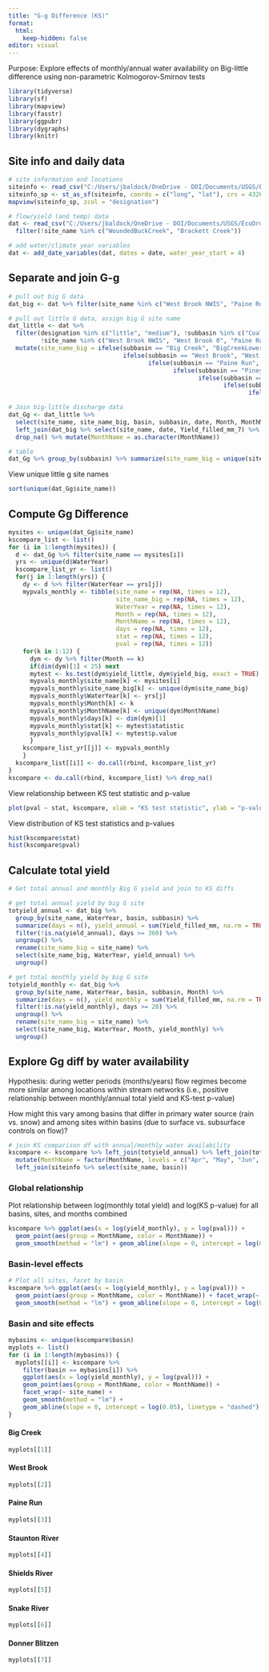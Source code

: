 ```yaml
---
title: "G-g Difference (KS)"
format: 
  html:
    keep-hidden: false
editor: visual
---
```


Purpose: Explore effects of monthly/annual water availability on Big-little difference using non-parametric Kolmogorov-Smirnov tests

```r
library(tidyverse)
library(sf)
library(mapview)
library(fasstr)
library(ggpubr)
library(dygraphs)
library(knitr)
```

## Site info and daily data
```r
# site information and locations
siteinfo <- read_csv("C:/Users/jbaldock/OneDrive - DOI/Documents/USGS/EcoDrought/EcoDrought Working/Data/EcoDrought_SiteInformation.csv")
siteinfo_sp <- st_as_sf(siteinfo, coords = c("long", "lat"), crs = 4326)
mapview(siteinfo_sp, zcol = "designation")

# flow/yield (and temp) data 
dat <- read_csv("C:/Users/jbaldock/OneDrive - DOI/Documents/USGS/EcoDrought/EcoDrought Working/Data/EcoDrought_FlowTempData_DailyWeekly.csv") %>%
  filter(!site_name %in% c("WoundedBuckCreek", "Brackett Creek"))

# add water/climate year variables
dat <- add_date_variables(dat, dates = date, water_year_start = 4)
```

## Separate and join G-g
```r
# pull out big G data
dat_big <- dat %>% filter(site_name %in% c("West Brook NWIS", "Paine Run 10", "Piney River 10", "Staunton River 10", "Spread Creek Dam", "BigCreekLower", "Shields River ab Smith NWIS", "Donner Blitzen River nr Frenchglen NWIS")) 

# pull out little G data, assign big G site name
dat_little <- dat %>% 
  filter(designation %in% c("little", "medium"), !subbasin %in% c("Coal Creek", "McGee Creek", "Duck Creek", "Flathead"),
         !site_name %in% c("West Brook NWIS", "West Brook 0", "Paine Run 10", "Piney River 10", "Staunton River 10", "Spread Creek Dam", "Shields River ab Smith NWIS", "BigCreekLower")) %>%
  mutate(site_name_big = ifelse(subbasin == "Big Creek", "BigCreekLower",
                                ifelse(subbasin == "West Brook", "West Brook NWIS", 
                                       ifelse(subbasin == "Paine Run", "Paine Run 10", 
                                              ifelse(subbasin == "Piney River", "Piney River 10",
                                                     ifelse(subbasin == "Staunton River", "Staunton River 10",
                                                            ifelse(subbasin == "Shields River", "Shields River ab Smith NWIS",
                                                                   ifelse(subbasin == "Snake River", "Spread Creek Dam", "Donner Blitzen River nr Frenchglen NWIS"))))))))

# Join big-little discharge data
dat_Gg <- dat_little %>%
  select(site_name, site_name_big, basin, subbasin, date, Month, MonthName, WaterYear, Yield_filled_mm_7) %>% rename(yield_little = Yield_filled_mm_7) %>%
  left_join(dat_big %>% select(site_name, date, Yield_filled_mm_7) %>% rename(site_name_big = site_name, yield_big = Yield_filled_mm_7)) %>%
  drop_na() %>% mutate(MonthName = as.character(MonthName))

# table
dat_Gg %>% group_by(subbasin) %>% summarize(site_name_big = unique(site_name_big)) %>% kable(caption = "Big G gage names for each focal sub-basin.")
```

View unique little g site names
```r
sort(unique(dat_Gg$site_name))
```

## Compute Gg Difference
```r
mysites <- unique(dat_Gg$site_name)
kscompare_list <- list()
for (i in 1:length(mysites)) {
  d <- dat_Gg %>% filter(site_name == mysites[i])
  yrs <- unique(d$WaterYear)
  kscompare_list_yr <- list()
  for(j in 1:length(yrs)) {
    dy <- d %>% filter(WaterYear == yrs[j])
    mypvals_monthly <- tibble(site_name = rep(NA, times = 12), 
                              site_name_big = rep(NA, times = 12), 
                              WaterYear = rep(NA, times = 12),
                              Month = rep(NA, times = 12),
                              MonthName = rep(NA, times = 12),
                              days = rep(NA, times = 12),
                              stat = rep(NA, times = 12),
                              pval = rep(NA, times = 12))
    for(k in 1:12) {
      dym <- dy %>% filter(Month == k)
      if(dim(dym)[1] < 25) next
      mytest <- ks.test(dym$yield_little, dym$yield_big, exact = TRUE)
      mypvals_monthly$site_name[k] <- mysites[i]
      mypvals_monthly$site_name_big[k] <- unique(dym$site_name_big)
      mypvals_monthly$WaterYear[k] <- yrs[j]
      mypvals_monthly$Month[k] <- k
      mypvals_monthly$MonthName[k] <- unique(dym$MonthName)
      mypvals_monthly$days[k] <- dim(dym)[1]
      mypvals_monthly$stat[k] <- mytest$statistic
      mypvals_monthly$pval[k] <- mytest$p.value
      }
    kscompare_list_yr[[j]] <- mypvals_monthly
    }
  kscompare_list[[i]] <- do.call(rbind, kscompare_list_yr)
}
kscompare <- do.call(rbind, kscompare_list) %>% drop_na()
```

View relationship between KS test statistic and p-value
```r
plot(pval ~ stat, kscompare, xlab = "KS test statistic", ylab = "p-value")
```

View distribution of KS test statistics and p-values
```r
hist(kscompare$stat)
hist(kscompare$pval)
```

## Calculate total yield
```r
# Get total annual and monthly Big G yield and join to KS diffs

# get total annual yield by big G site
totyield_annual <- dat_big %>% 
  group_by(site_name, WaterYear, basin, subbasin) %>% 
  summarize(days = n(), yield_annual = sum(Yield_filled_mm, na.rm = TRUE)) %>%
  filter(!is.na(yield_annual), days >= 360) %>%
  ungroup() %>%
  rename(site_name_big = site_name) %>%
  select(site_name_big, WaterYear, yield_annual) %>%
  ungroup()

# get total monthly yield by big G site
totyield_monthly <- dat_big %>% 
  group_by(site_name, WaterYear, basin, subbasin, Month) %>% 
  summarize(days = n(), yield_monthly = sum(Yield_filled_mm, na.rm = TRUE)) %>%
  filter(!is.na(yield_monthly), days >= 28) %>%
  ungroup() %>%
  rename(site_name_big = site_name) %>%
  select(site_name_big, WaterYear, Month, yield_monthly) %>%
  ungroup()


```

## Explore Gg diff by water availability

Hypothesis: during wetter periods (months/years) flow regimes become more similar among locations within stream networks (i.e., positive relationship between monthly/annual total yield and KS-test p-value)

How might this vary among basins that differ in primary water source (rain vs. snow) and among sites within basins (due to surface vs. subsurface controls on flow)?

```r
# join KS comparison df with annual/monthly water availability
kscompare <- kscompare %>% left_join(totyield_annual) %>% left_join(totyield_monthly) %>%
  mutate(MonthName = factor(MonthName, levels = c("Apr", "May", "Jun", "Jul", "Aug", "Sep", "Oct", "Nov", "Dec", "Jan", "Feb", "Mar"))) %>%
  left_join(siteinfo %>% select(site_name, basin))
```

### Global relationship
Plot relationship between log(monthly total yield) and log(KS p-value) for all basins, sites, and months combined
```r
kscompare %>% ggplot(aes(x = log(yield_monthly), y = log(pval))) + 
  geom_point(aes(group = MonthName, color = MonthName)) + 
  geom_smooth(method = "lm") + geom_abline(slope = 0, intercept = log(0.05), linetype = "dashed")
```

### Basin-level effects
```r
# Plot all sites, facet by basin
kscompare %>% ggplot(aes(x = log(yield_monthly), y = log(pval))) + 
  geom_point(aes(group = MonthName, color = MonthName)) + facet_wrap(~ basin) + 
  geom_smooth(method = "lm") + geom_abline(slope = 0, intercept = log(0.05), linetype = "dashed")
```

### Basin and site effects
```r
mybasins <- unique(kscompare$basin)
myplots <- list()
for (i in 1:length(mybasins)) {
  myplots[[i]] <- kscompare %>% 
    filter(basin == mybasins[i]) %>%
    ggplot(aes(x = log(yield_monthly), y = log(pval))) + 
    geom_point(aes(group = MonthName, color = MonthName)) + 
    facet_wrap(~ site_name) + 
    geom_smooth(method = "lm") + 
    geom_abline(slope = 0, intercept = log(0.05), linetype = "dashed")
}
```

::: panel-tabset
#### Big Creek
```r
myplots[[1]]
```
#### West Brook
```r
myplots[[2]]
```
#### Paine Run
```r
myplots[[3]]
```
#### Staunton River
```r
myplots[[4]]
```
#### Shields River
```r
myplots[[5]]
```
#### Snake River
```r
myplots[[6]]
```
#### Donner Blitzen
```r
myplots[[7]]
```
:::



